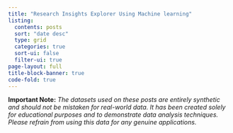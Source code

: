 ```yaml
---
title: "Research Insights Explorer Using Machine learning"
listing:
  contents: posts
  sort: "date desc"
  type: grid
  categories: true
  sort-ui: false
  filter-ui: true
page-layout: full
title-block-banner: true
code-fold: true
---
```


**Important Note:** *The datasets used on these posts are entirely synthetic and should not be mistaken for real-world data. It has been created solely for educational purposes and to demonstrate data analysis techniques. Please refrain from using this data for any genuine applications.*
